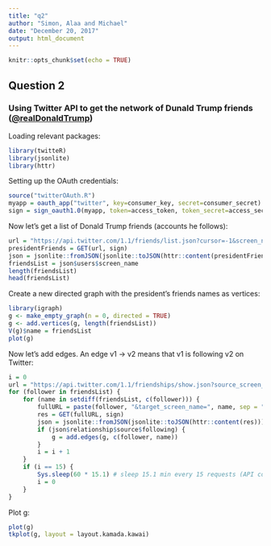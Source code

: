 ```yaml
---
title: "q2"
author: "Simon, Alaa and Michael"
date: "December 20, 2017"
output: html_document
---
```


```r
knitr::opts_chunk$set(echo = TRUE)
```

## Question 2

### Using Twitter API to get the network of Dunald Trump friends ([@realDonaldTrump](https://twitter.com/realDonaldTrump))

Loading relevant packages: 
```r
library(twitteR)
library(jsonlite)
library(httr)
```

Setting up the OAuth credentials:
```r
source("twitterOAuth.R")
myapp = oauth_app("twitter", key=consumer_key, secret=consumer_secret)
sign = sign_oauth1.0(myapp, token=access_token, token_secret=access_secret)
```

Now let's get a list of Donald Trump friends (accounts he follows):
```r
url = "https://api.twitter.com/1.1/friends/list.json?cursor=-1&screen_name=realDonaldTrump&count=50"
presidentFriends = GET(url, sign)
json = jsonlite::fromJSON(jsonlite::toJSON(httr::content(presidentFriends)))
friendsList = json$users$screen_name
length(friendsList)
head(friendsList)
```

Create a new directed graph with the president's friends names as vertices:
```r
library(igraph)
g <- make_empty_graph(n = 0, directed = TRUE)
g <- add.vertices(g, length(friendsList))
V(g)$name = friendsList
plot(g)
```


Now let's add edges. An edge v1 -> v2 means that v1 is following v2 on Twitter:
```r
i = 0
url = "https://api.twitter.com/1.1/friendships/show.json?source_screen_name="
for (follower in friendsList) {
    for (name in setdiff(friendsList, c(follower))) {
        fullURL = paste(follower, "&target_screen_name=", name, sep = "")
        res = GET(fullURL, sign)
        json = jsonlite::fromJSON(jsonlite::toJSON(httr::content(res)))
        if (json$relationship$source$following) {
            g = add.edges(g, c(follower, name))
        }
        i = i + 1
    }
    if (i == 15) {
        Sys.sleep(60 * 15.1) # sleep 15.1 min every 15 requests (API constraint :/)
        i = 0
    }
}
```

Plot g:
```r
plot(g)
tkplot(g, layout = layout.kamada.kawai)
```









